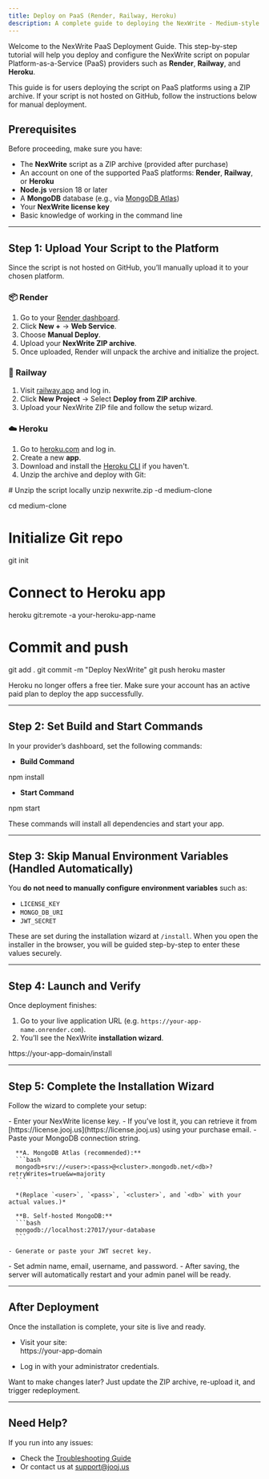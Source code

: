 ```yaml
---
title: Deploy on PaaS (Render, Railway, Heroku)
description: A complete guide to deploying the NexWrite - Medium-style blogging platform script on popular PaaS providers, including setup, license activation, and database configuration.
---
```


Welcome to the NexWrite PaaS Deployment Guide. This step-by-step tutorial will help you deploy and configure the NexWrite script on popular Platform-as-a-Service (PaaS) providers such as **Render**, **Railway**, and **Heroku**.

<Note>
  This guide is for users deploying the script on PaaS platforms using a ZIP archive. If your script is not hosted on GitHub, follow the instructions below for manual deployment.
</Note>

## Prerequisites

Before proceeding, make sure you have:

- The **NexWrite** script as a ZIP archive (provided after purchase)
- An account on one of the supported PaaS platforms: **Render**, **Railway**, or **Heroku**
- **Node.js** version 18 or later
- A **MongoDB** database (e.g., via [MongoDB Atlas](https://www.mongodb.com/cloud/atlas))
- Your **NexWrite license key**
- Basic knowledge of working in the command line

---

## Step 1: Upload Your Script to the Platform

Since the script is not hosted on GitHub, you’ll manually upload it to your chosen platform.

### 📦 Render

1. Go to your [Render dashboard](https://dashboard.render.com/).
2. Click **New +** → **Web Service**.
3. Choose **Manual Deploy**.
4. Upload your **NexWrite ZIP archive**.
5. Once uploaded, Render will unpack the archive and initialize the project.

### 🚆 Railway

1. Visit [railway.app](https://railway.app) and log in.
2. Click **New Project** → Select **Deploy from ZIP archive**.
3. Upload your NexWrite ZIP file and follow the setup wizard.

### ☁️ Heroku

1. Go to [heroku.com](https://heroku.com) and log in.
2. Create a new **app**.
3. Download and install the [Heroku CLI](https://devcenter.heroku.com/articles/heroku-cli) if you haven't.
4. Unzip the archive and deploy with Git:

<CodeBlock language="bash">
# Unzip the script locally
unzip nexwrite.zip -d medium-clone

cd medium-clone

# Initialize Git repo
git init

# Connect to Heroku app
heroku git:remote -a your-heroku-app-name

# Commit and push
git add .
git commit -m "Deploy NexWrite"
git push heroku master
</CodeBlock>

<Note>
Heroku no longer offers a free tier. Make sure your account has an active paid plan to deploy the app successfully.
</Note>

---

## Step 2: Set Build and Start Commands

In your provider’s dashboard, set the following commands:

- **Build Command**

<CodeBlock language="bash">
npm install
</CodeBlock>

- **Start Command**

<CodeBlock language="bash">
npm start
</CodeBlock>

These commands will install all dependencies and start your app.

---

## Step 3: Skip Manual Environment Variables (Handled Automatically)

You **do not need to manually configure environment variables** such as:

- `LICENSE_KEY`
- `MONGO_DB_URI`
- `JWT_SECRET`

These are set during the installation wizard at `/install`. When you open the installer in the browser, you will be guided step-by-step to enter these values securely.

---

## Step 4: Launch and Verify

Once deployment finishes:

1. Go to your live application URL (e.g. `https://your-app-name.onrender.com`).
2. You’ll see the NexWrite **installation wizard**.

<CodeBlock language="txt">
https://your-app-domain/install
</CodeBlock>

---

## Step 5: Complete the Installation Wizard

Follow the wizard to complete your setup:

<Steps>
  <Step title="License Activation">
    - Enter your NexWrite license key.  
    - If you’ve lost it, you can retrieve it from [https://license.jooj.us](https://license.jooj.us) using your purchase email.
  </Step>

  <Step title="Database Configuration">
    - Paste your MongoDB connection string.

      **A. MongoDB Atlas (recommended):**
      ```bash
      mongodb+srv://<user>:<pass>@<cluster>.mongodb.net/<db>?retryWrites=true&w=majority
      ```

      *(Replace `<user>`, `<pass>`, `<cluster>`, and `<db>` with your actual values.)*

      **B. Self-hosted MongoDB:**
      ```bash
      mongodb://localhost:27017/your-database
      ```

    - Generate or paste your JWT secret key.
  </Step>

  <Step title="Create Admin">
    - Set admin name, email, username, and password.  
    - After saving, the server will automatically restart and your admin panel will be ready.
  </Step>
</Steps>

---

## After Deployment

Once the installation is complete, your site is live and ready.

- Visit your site:  
  <CodeBlock language="txt">
  https://your-app-domain
  </CodeBlock>

- Log in with your administrator credentials.

<Tip>
  Want to make changes later? Just update the ZIP archive, re-upload it, and trigger redeployment.
</Tip>

---

## Need Help?

If you run into any issues:

- Check the [Troubleshooting Guide](/get-started/installation/troubleshooting)
- Or contact us at [support@jooj.us](mailto:support@jooj.us)
